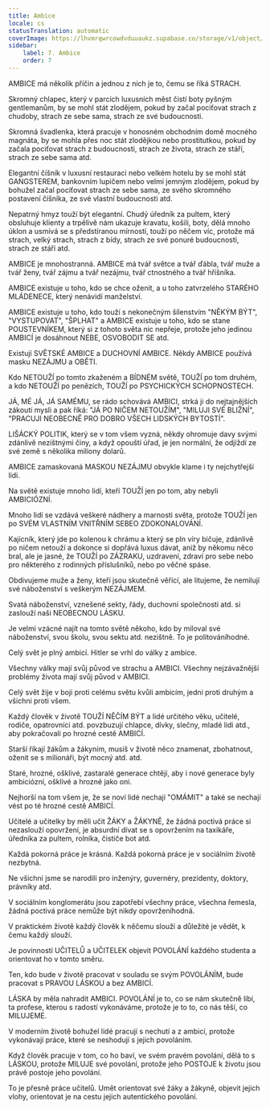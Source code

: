 ```yaml
---
title: Ambice
locale: cs
statusTranslation: automatic
coverImage: https://lhvmrqwrcowdvduuaukz.supabase.co/storage/v1/object/public/strapi-uploads/small_cover-educacion-fundamental.webp-2d51a7828a2b1309555be27f7e2a61a0.webp
sidebar:
    label: 7. Ambice
    order: 7
---
```

AMBICE má několik příčin a jednou z nich je to, čemu se říká STRACH.

Skromný chlapec, který v parcích luxusních měst čistí boty pyšným gentlemanům, by se mohl stát zlodějem, pokud by začal pociťovat strach z chudoby, strach ze sebe sama, strach ze své budoucnosti.

Skromná švadlenka, která pracuje v honosném obchodním domě mocného magnáta, by se mohla přes noc stát zlodějkou nebo prostitutkou, pokud by začala pociťovat strach z budoucnosti, strach ze života, strach ze stáří, strach ze sebe sama atd.

Elegantní číšník v luxusní restauraci nebo velkém hotelu by se mohl stát GANGSTEREM, bankovním lupičem nebo velmi jemným zlodějem, pokud by bohužel začal pociťovat strach ze sebe sama, ze svého skromného postavení číšníka, ze své vlastní budoucnosti atd.

Nepatrný hmyz touží být elegantní. Chudý úředník za pultem, který obsluhuje klienty a trpělivě nám ukazuje kravatu, košili, boty, dělá mnoho úklon a usmívá se s předstíranou mírností, touží po něčem víc, protože má strach, velký strach, strach z bídy, strach ze své ponuré budoucnosti, strach ze stáří atd.

AMBICE je mnohostranná. AMBICE má tvář světce a tvář ďábla, tvář muže a tvář ženy, tvář zájmu a tvář nezájmu, tvář ctnostného a tvář hříšníka.

AMBICE existuje u toho, kdo se chce oženit, a u toho zatvrzelého STARÉHO MLÁDENECE, který nenávidí manželství.

AMBICE existuje u toho, kdo touží s nekonečným šílenstvím "NĚKÝM BÝT", "VYSTUPOVAT", "ŠPLHAT" a AMBICE existuje u toho, kdo se stane POUSTEVNÍKEM, který si z tohoto světa nic nepřeje, protože jeho jedinou AMBICÍ je dosáhnout NEBE, OSVOBODIT SE atd.

Existují SVĚTSKÉ AMBICE a DUCHOVNÍ AMBICE. Někdy AMBICE používá masku NEZÁJMU a OBĚTI.

Kdo NETOUŽÍ po tomto zkaženém a BÍDNÉM světě, TOUŽÍ po tom druhém, a kdo NETOUŽÍ po penězích, TOUŽÍ po PSYCHICKÝCH SCHOPNOSTECH.

JÁ, MÉ JÁ, JÁ SAMÉMU, se rádo schovává AMBICI, strká ji do nejtajnějších zákoutí mysli a pak říká: "JÁ PO NIČEM NETOUŽÍM", "MILUJI SVÉ BLIŽNÍ", "PRACUJI NEOBECNĚ PRO DOBRO VŠECH LIDSKÝCH BYTOSTÍ".

LIŠÁCKÝ POLITIK, který se v tom všem vyzná, někdy ohromuje davy svými zdánlivě nezištnými činy, a když opouští úřad, je jen normální, že odjíždí ze své země s několika miliony dolarů.

AMBICE zamaskovaná MASKOU NEZÁJMU obvykle klame i ty nejchytřejší lidi.

Na světě existuje mnoho lidí, kteří TOUŽÍ jen po tom, aby nebyli AMBICIÓZNÍ.

Mnoho lidí se vzdává veškeré nádhery a marnosti světa, protože TOUŽÍ jen po SVÉM VLASTNÍM VNITŘNÍM SEBEO ZDOKONALOVÁNÍ.

Kajícník, který jde po kolenou k chrámu a který se pln víry bičuje, zdánlivě po ničem netouží a dokonce si dopřává luxus dávat, aniž by někomu něco bral, ale je jasné, že TOUŽÍ po ZÁZRAKU, uzdravení, zdraví pro sebe nebo pro některého z rodinných příslušníků, nebo po věčné spáse.

Obdivujeme muže a ženy, kteří jsou skutečně věřící, ale litujeme, že nemilují své náboženství s veškerým NEZÁJMEM.

Svatá náboženství, vznešené sekty, řády, duchovní společnosti atd. si zaslouží naši NEOBECNOU LÁSKU.

Je velmi vzácné najít na tomto světě někoho, kdo by miloval své náboženství, svou školu, svou sektu atd. nezištně. To je politováníhodné.

Celý svět je plný ambicí. Hitler se vrhl do války z ambice.

Všechny války mají svůj původ ve strachu a AMBICI. Všechny nejzávažnější problémy života mají svůj původ v AMBICI.

Celý svět žije v boji proti celému světu kvůli ambicím, jedni proti druhým a všichni proti všem.

Každý člověk v životě TOUŽÍ NĚČÍM BÝT a lidé určitého věku, učitelé, rodiče, opatrovníci atd. povzbuzují chlapce, dívky, slečny, mladé lidi atd., aby pokračovali po hrozné cestě AMBICÍ.

Starší říkají žákům a žákyním, musíš v životě něco znamenat, zbohatnout, oženit se s milionáři, být mocný atd. atd.

Staré, hrozné, ošklivé, zastaralé generace chtějí, aby i nové generace byly ambiciózní, ošklivé a hrozné jako oni.

Nejhorší na tom všem je, že se noví lidé nechají "OMÁMIT" a také se nechají vést po té hrozné cestě AMBICÍ.

Učitelé a učitelky by měli učit ŽÁKY a ŽÁKYNĚ, že žádná poctivá práce si nezaslouží opovržení, je absurdní dívat se s opovržením na taxikáře, úředníka za pultem, rolníka, čističe bot atd.

Každá pokorná práce je krásná. Každá pokorná práce je v sociálním životě nezbytná.

Ne všichni jsme se narodili pro inženýry, guvernéry, prezidenty, doktory, právníky atd.

V sociálním konglomerátu jsou zapotřebí všechny práce, všechna řemesla, žádná poctivá práce nemůže být nikdy opovrženíhodná.

V praktickém životě každý člověk k něčemu slouží a důležité je vědět, k čemu každý slouží.

Je povinností UČITELŮ a UČITELEK objevit POVOLÁNÍ každého studenta a orientovat ho v tomto směru.

Ten, kdo bude v životě pracovat v souladu se svým POVOLÁNÍM, bude pracovat s PRAVOU LÁSKOU a bez AMBICÍ.

LÁSKA by měla nahradit AMBICI. POVOLÁNÍ je to, co se nám skutečně líbí, ta profese, kterou s radostí vykonáváme, protože je to to, co nás těší, co MILUJEME.

V moderním životě bohužel lidé pracují s nechutí a z ambicí, protože vykonávají práce, které se neshodují s jejich povoláním.

Když člověk pracuje v tom, co ho baví, ve svém pravém povolání, dělá to s LÁSKOU, protože MILUJE své povolání, protože jeho POSTOJE k životu jsou právě postoje jeho povolání.

To je přesně práce učitelů. Umět orientovat své žáky a žákyně, objevit jejich vlohy, orientovat je na cestu jejich autentického povolání.

